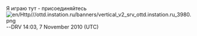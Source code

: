 Я играю тут - присоединяйтесь
[[File:en/Http///ottd.instation.ru/banners/vertical v2 srv ottd.instation.ru 3980.png]]
--DRV 14:03, 7 November 2010 (UTC)